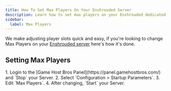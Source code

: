 ```yaml
---
title: How To Set Max Players On Your Enshrouded Server
description: Learn how to set max players on your Enshrouded dedicated Server
sidebar:
  label: Max Players
---
```


We make adjusting player slots quick and easy, if you're looking to change Max Players on your [Enshrouded server](https://www.gamehostbros.com/enshrouded-server-hosting/) here's how it's done.

## Setting Max Players

<Steps>
1. Login to the [Game Host Bros Panel](https://panel.gamehostbros.com/) and `Stop` your Server.
2. Select `Configuration > Startup Parameters`.
3. Edit `Max Players`.
4. After changing, `Start` your Server.
</Steps>
